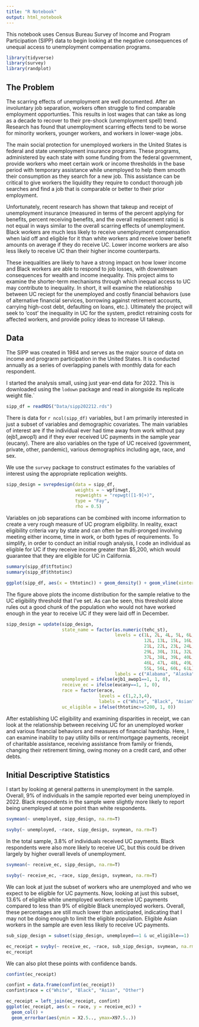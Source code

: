 ```yaml
---
title: "R Notebook"
output: html_notebook
---
```


This notebook uses Census Bureau Survey of Income and Program Participation (SIPP) data to begin looking at the negative consequences of unequal access to unemployment compensation programs.

```r
library(tidyverse)
library(survey)
library(randplot)
```

## The Problem ##

The scarring effects of unemployment are well documented. After an involuntary job separation, workers often struggle to find comparable employment opportunties. This results in lost wages that can take as long as a decade to recover to their pre-shock (unemployment spell) trend. Research has found that unemployment scarring effects tend to be worse for minority workers, younger workers, and workers in lower-wage jobs.

The main social protection for unemployed workers in the United States is federal and state unemployment insurance programs. These programs, administered by each state with some funding from the federal government, provide workers who meet certain work or income thresholds in the base period with temporary assistance while unemployed to help them smooth their consumption as they search for a new job. This assistance can be critical to give workers the liquidity they require to conduct thorough job searches and find a job that is comparable or better to their prior employment.

Unfortunately, recent research has shown that takeup and receipt of unemployment insurance (measured in terms of the percent applying for benefits, percent receiving benefits, and the overall replacement ratio) is not equal in ways similar to the overall scarring effects of unemployment. Black workers are much less likely to receive unemployment compensation when laid off and eligible for it than white workers and receive lower benefit amounts on average if they do receive UC. Lower income workers are also less likely to receive UC than their higher income counterparts.

These inequalities are likely to have a strong impact on how lower income and Black workers are able to respond to job losses, with downstream consequences for wealth and income inequality. This project aims to examine the shorter-term mechanisms through which inequal access to UC may contribute to inequality. In short, it will examine the relationship between UC reciept for the unemployed and costly financial behaviors (use of alternative financial services, borrowing against retirement accounts, carrying high-cost debt, defaulting on loans, etc.). Ultimately the project will seek to 'cost' the inequality in UC for the system, predict retraining costs for affected workers, and provide policy ideas to increase UI takeup.


## Data ##

The SIPP was created in 1984 and serves as the major source of data on income and prograrm participation in the United States. It is conducted annually as a series of overlapping panels with monthly data for each respondent.

I started the analysis small, using just year-end data for 2022. This is downloaded using the `lodown` package and read in alongside its replicate weight file.`


```r
sipp_df = readRDS("Data/sipp202212.rds")
```

There is data for `r ncol(sipp_df)` variables, but I am primarily interested in just a subset of variables and demographic covariates. The main variables of interest are if the individual ever had time away from work without pay (ejb1_awop1) and if they ever received UC payments in the sample year (eucany). There are also variables on the type of UC received (government, private, other, pandemic), various demographics including age, race, and sex.

We use the `survey` package to construct estimates fo the variables of interest using the appropriate replication weights.

```r
sipp_design = svrepdesign(data = sipp_df,
                          weights = ~ wpfinwgt,
                          repweights = "repwgt([1-9]+)",
                          type = "Fay",
                          rho = 0.5)
```

Variables on job separations can be combined with income information to create a very rough measure of UC program eligibility. In reality, exact eligibility criteria vary by state and can often be multi-pronged involving meeting either income, time in work, or both types of requirements. To simplify, in order to conduct an initial rough analysis, I code an individual as eligible for UC if they receive income greater than $5,200, which would guarantee that they are eligible for UC in California.

```r
summary(sipp_df$tftotinc)
summary(sipp_df$thtotinc)

ggplot(sipp_df, aes(x = thtotinc)) + geom_density() + geom_vline(xintercept = 5200, color = 'red')
```

The figure above plots the income distribution for the sample relative to the UC eligibility threshold that I've set. As can be seen, this threshold alone rules out a good chunk of the population who would not have worked enough in the year to receive UC if they were laid off in December.

```r
sipp_design = update(sipp_design,
                     state_name = factor(as.numeric(tehc_st),
                                         levels = c(1L, 2L, 4L, 5L, 6L, 8L, 9L, 10L, 11L,
                                                    12L, 13L, 15L, 16L, 17L, 18L, 19L, 20L,
                                                    21L, 22L, 23L, 24L, 25L, 26L, 27L, 28L,
                                                    29L, 30L, 31L, 32L, 33L, 34L, 35L, 36L,
                                                    37L, 38L, 39L, 40L, 41L, 42L, 44L, 45L,
                                                    46L, 47L, 48L, 49L, 50L, 51L, 53L, 54L,
                                                    55L, 56L, 60L, 61L),
                                         labels = c("Alabama", "Alaska", "Arizona", "Arkansas", "California", "Colorado", "Connecticut", "Delaware", "DC", "Florida", "Georgia", "Hawaii", "Idaho", "Illinois", "Indiana", "Iowa", "Kansas", "Kentucky", "Louisiana", "Maine", "Maryland", "Massachusetts", "Michigan", "Minnesota", "Mississippi", "Missouri", "Montana", "Nebraska", "Nevada", "New Hampshire", "New Jersey", "New Mexico", "New York", "North Carolina", "North Dakota", "Ohio", "Oklahoma", "Oregon", "Pennsylvania", "Rhode Island", "South Carolina", "South Dakota", "Tennessee", "Texas", "Utah", "Vermont", "Virginia", "Washington", "West Virginia", "Wisconsin", "Wyoming", "Puerto Rico", "Foreign Country")),
                     unemployed = ifelse(ejb1_awop1==1, 1, 0),
                     receive_ec = ifelse(eucany==1, 1, 0),
                     race = factor(erace,
                                   levels = c(1,2,3,4),
                                   labels = c("White", "Black", "Asian", "Other")),
                     uc_eligible = ifelse(thtotinc>=5200, 1, 0))
```

After establishing UC eligibility and examining disparities in receipt, we can look at the relationship between receiving UC for an unemployed worker and various financial behaviors and measures of financial hardship. Here, I can examine inability to pay utility bills or rent/mortgage payments, receipt of charitable assistance, receiving assistance from family or friends, changing their retirement timing, owing money on a credit card, and other debts.


## Initial Descriptive Statistics ##

I start by looking at general patterns in unemployment in the sample. Overall, 9% of individuals in the sample reported ever being unemployed in 2022. Black respondents in the sample were slightly more likely to report being unemployed at some point than white respondents.

```r
svymean(~ unemployed, sipp_design, na.rm=T)

svyby(~ unemployed, ~race, sipp_design, svymean, na.rm=T)
```


In the total sample, 3.8% of individuals received UC payments. Black respondents were also more likely to receive UC, but this could be driven largely by higher overall levels of unemployment.

```r
svymean(~ receive_ec, sipp_design, na.rm=T)

svyby(~ receive_ec, ~race, sipp_design, svymean, na.rm=T)
```


We can look at just the subset of workers who are unemployed and who we expect to be eligible for UC payments. Now, looking at just this subset, 13.6% of eligible white unemployed workers receive UC payments compared to less than 9% of eligible Black unemployed workers. Overall, these percentages are still much lower than anticipated, indicating that I may not be doing enough to limit the eligible population. Eligible Asian workers in the sample are even less likely to receive UC payments.

```r
sub_sipp_design = subset(sipp_design, unemployed==1 & uc_eligible==1)

ec_receipt = svyby(~ receive_ec, ~race, sub_sipp_design, svymean, na.rm=T)
ec_receipt
```


We can also plot these points with confidence bands.

```r
confint(ec_receipt)

confint = data.frame(confint(ec_receipt))
confint$race = c("White", "Black", "Asian", "Other")

ec_receipt = left_join(ec_receipt, confint)
ggplot(ec_receipt, aes(x = race, y = receive_ec)) + 
  geom_col() +
  geom_errorbar(aes(ymin = X2.5.., ymax=X97.5..))
```